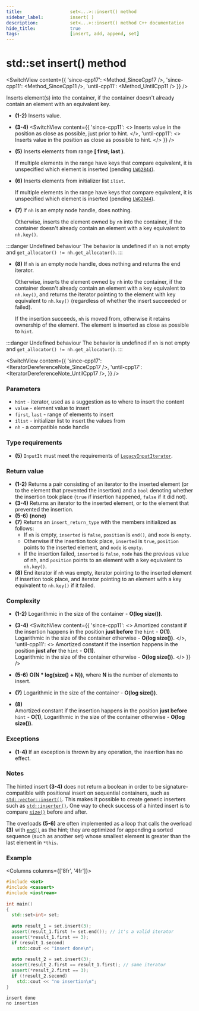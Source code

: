 ```yaml
---
title:					set<...>::insert() method
sidebar_label:			insert( )
description:			set<...>::insert() method C++ documentation
hide_title:				true
tags:					[insert, add, append, set]
---
```



<!----------------- Codes ---------------------->

<!-- insert() -->



# std::set insert() method

<SwitchView content={{
    'since-cpp17': <Method_SinceCpp17 />,
    'since-cpp11': <Method_SinceCpp11 />,
    'until-cpp11': <Method_UntilCpp11 />
    }} />

Inserts element(s) into the container, if the container doesn't already contain an element with an equivalent key.

 - **(1-2)** Inserts value.

 - **(3-4)** <SwitchView content={{
      'since-cpp11': <>
         Inserts value in the position as close as possible, just prior to hint.
      </>,
      'until-cpp11': <>
         Inserts value in the position as close as possible to hint.
      </>
      }} />

 - **(5)**
    Inserts elements from range **[ first; last )**.

    If multiple elements in the range have keys that compare equivalent, it is unspecified which element is inserted (pending [`LWG2844`](https://cplusplus.github.io/LWG/issue2844)).

 - **(6)**
    Inserts elements from initializer list `ilist`.

    If multiple elements in the range have keys that compare equivalent, it is unspecified which element is inserted (pending [`LWG2844`](https://cplusplus.github.io/LWG/issue2844)).

 - **(7)**
    If `nh` is an empty node handle, does nothing. 

    Otherwise, inserts the element owned by `nh` into the container, if the container doesn't already contain an element with a key equivalent to `nh.key()`.

:::danger Undefined behaviour
The behavior is undefined if `nh` is not empty and `get_allocator() != nh.get_allocator()`.
:::

 - **(8)**
    If `nh` is an empty node handle, does nothing and returns the end iterator.
    
    Otherwise, inserts the element owned by `nh` into the container, if the container doesn't already contain an element with a key equivalent to `nh.key()`,
    and returns the iterator pointing to the element with key equivalent to `nh.key()` (regardless of whether the insert succeeded or failed).

    If the insertion succeeds, `nh` is moved from, otherwise it retains ownership of the element. 
    The element is inserted as close as possible to `hint`.
    
:::danger Undefined behaviour
The behavior is undefined if `nh` is not empty and `get_allocator() != nh.get_allocator()`.
:::


<SwitchView content={{
    'since-cpp17': <IteratorDereferenceNote_SinceCpp17 />,
    'until-cpp17': <IteratorDereferenceNote_UntilCpp17 />,
    }} />

### Parameters

 - `hint` - iterator, used as a suggestion as to where to insert the content
 - `value` - element value to insert
 - `first`, `last` - range of elements to insert
 - `ilist` - initializer list to insert the values from
 - `nh` - a compatible node handle

### Type requirements

 - **(5)** `InputIt` must meet the requirements of [`LegacyInputIterator`](/docs/named_req/LegacyInputIterator).

### Return value

 - **(1-2)** Returns a pair consisting of an iterator to the inserted element (or to the element that prevented the insertion) and a `bool` denoting whether the insertion took place (`true` if insertion happened, `false` if it did not).
 - **(3-4)** Returns an iterator to the inserted element, or to the element that prevented the insertion.
 - **(5-6)** **(none)**
 - **(7)** Returns an `insert_return_type` with the members initialized as follows:
    - If `nh` is empty, `inserted` is `false`, `position` is `end()`, and `node` is `empty`.
    - Otherwise if the insertion took place, `inserted` is `true`, `position` points to the inserted element, and `node` is `empty`.
    - If the insertion failed, `inserted` is `false`, `node` has the previous value of nh, and `position` points to an element with a key equivalent to `nh.key()`.
 - **(8)** End iterator if `nh` was empty, iterator pointing to the inserted element if insertion took place, and iterator pointing to an element with a key equivalent to `nh.key()` if it failed.

### Complexity

 - **(1-2)** Logarithmic in the size of the container - **O(log size())**.
 - **(3-4)**
   <SwitchView content={{
      'since-cpp11': <>
		  Amortized constant if the insertion happens in the position <b>just before</b> the <code>hint</code> - <b>O(1)</b>.<br/>
		  Logarithmic in the size of the container otherwise - <b>O(log size())</b>.
      </>,
      'until-cpp11': <>
		  Amortized constant if the insertion happens in the position <b>just afer</b> the <code>hint</code> - <b>O(1)</b>.<br/>
		  Logarithmic in the size of the container otherwise - <b>O(log size())</b>.
      </>
    }} />

 - **(5-6)** **O(N * log(size() + N))**, where **N** is the number of elements to insert.
 - **(7)** Logarithmic in the size of the container - **O(log size())**.
 - **(8)**  
	Amortized constant if the insertion happens in the position **just before** `hint` - **O(1)**,
	Logarithmic in the size of the container otherwise - **O(log size())**.

### Exceptions

 - **(1-4)** If an exception is thrown by any operation, the insertion has no effect.

<ImproveSection />

### Notes

The hinted insert **(3-4)** does not return a boolean in order to be signature-compatible with positional insert on sequential containers, such as [`std::vector::insert()`](/docs/std/containers/arrays/vector/insert).
This makes it possible to create generic inserters such as [`std::inserter()`](#). One way to check success of a hinted insert is to compare [`size()`](/docs/std/containers/sets/set/size) before and after.

The overloads **(5-6)** are often implemented as a loop that calls the overload **(3)** with [`end()`](/std/containers/sets/set/end) as the hint;
they are optimized for appending a sorted sequence (such as another set) whose smallest element is greater than the last element in `*this`.

### Example

<Columns columns={['8fr', '4fr']}>
<div>

```cpp title='Main.cpp' showLineNumbers
#include <set>
#include <cassert>
#include <iostream>
 
int main()
{
  std::set<int> set;
 
  auto result_1 = set.insert(3);
  assert(result_1.first != set.end()); // it's a valid iterator
  assert(*result_1.first == 3);
  if (result_1.second)
    std::cout << "insert done\n";
 
  auto result_2 = set.insert(3);
  assert(result_2.first == result_1.first); // same iterator
  assert(*result_2.first == 3);
  if (!result_2.second)
    std::cout << "no insertion\n";
}
```

</div>
<div>

```plaintext title="Possible output"
insert done
no insertion
```

</div>
</Columns>
